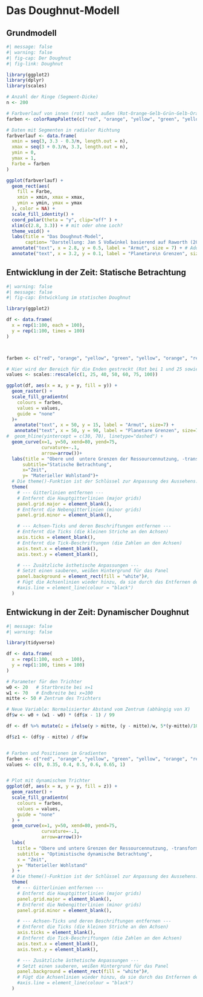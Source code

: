 # Das Doughnut-Modell

## Grundmodell

```r
#| message: false
#| warning: false
#| fig-cap: Der Doughnut
#| fig-link: Doughnut

library(ggplot2)
library(dplyr)
library(scales)

# Anzahl der Ringe (Segment-Dicke)
n <- 200

# Farbverlauf von innen (rot) nach außen (Rot-Orange-Gelb-Grün-Gelb-Orange-Rot)
farben <- colorRampPalette(c("red", "orange", "yellow", "green", "yellow", "orange", "red"))(n)

# Daten mit Segmenten in radialer Richtung
farbverlauf <- data.frame(
  xmin = seq(3, 3.3 - 0.3/n, length.out = n),
  xmax = seq(3 + 0.3/n, 3.3, length.out = n),
  ymin = 0,
  ymax = 1,
  Farbe = farben
)

ggplot(farbverlauf) +
  geom_rect(aes(
    fill = Farbe,
    xmin = xmin, xmax = xmax,
    ymin = ymin, ymax = ymax
  ), color = NA) +
  scale_fill_identity() +
  coord_polar(theta = "y", clip="off" ) +
  xlim(c(2.8, 3.3)) + # mit oder ohne Loch?
  theme_void() +
  labs(title = "Das Doughnut-Model",
       caption= "Darstellung: Jan S Voßwinkel basierend auf Raworth (2012)") +
  annotate("text", x = 2.8, y = 0.5, label = "Armut", size = 7) + # Added text annotation
  annotate("text", x = 3.2, y = 0.1, label = "Planetare\n Grenzen", size = 7, hjust = -.9) # Adjusted text annotation position and

```

## Entwicklung in der Zeit: Statische Betrachtung

```r
#| warning: false
#| message: false
#| fig-cap: Entwicklung im statischen Doughnut

library(ggplot2)

df <- data.frame(
  x = rep(1:100, each = 100),
  y = rep(1:100, times = 100)
)



farben <- c("red", "orange", "yellow", "green", "yellow", "orange", "red")

# Hier wird der Bereich für die Enden gestreckt (Rot bei 1 und 25 sowie 75 und 100)
values <- scales::rescale(c(1, 25, 40, 50, 60, 75, 100))

ggplot(df, aes(x = x, y = y, fill = y)) +
  geom_raster() +
  scale_fill_gradientn(
    colours = farben,
    values = values,
    guide = "none"
  )+
   annotate("text", x = 50, y = 15, label = "Armut", size=7) +
   annotate("text", x = 50, y = 90, label = "Planetare Grenzen", size=7) +
#  geom_hline(yintercept = c(30, 70), linetype="dashed") +
  geom_curve(x=1, y=50, xend=80, yend=75,
             curvature=-.1,
             arrow=arrow())+
  labs(title = "Obere und  untere Grenzen der Ressourcennutzung, -transformation und -zerstörung",
      subtitle="Statische Betrachtung",
      x="Zeit",
      y= "Materieller Wohlstand")+
  # Die theme()-Funktion ist der Schlüssel zur Anpassung des Aussehens.
  theme(
    # --- Gitterlinien entfernen ---
    # Entfernt die Hauptgitterlinien (major grids)
    panel.grid.major = element_blank(),
    # Entfernt die Nebengitterlinien (minor grids)
    panel.grid.minor = element_blank(),

    # --- Achsen-Ticks und deren Beschriftungen entfernen ---
    # Entfernt die Ticks (die kleinen Striche an den Achsen)
    axis.ticks = element_blank(),
    # Entfernt die Tick-Beschriftungen (die Zahlen an den Achsen)
    axis.text.x = element_blank(),
    axis.text.y = element_blank(),

    # --- Zusätzliche ästhetische Anpassungen ---
    # Setzt einen sauberen, weißen Hintergrund für das Panel
    panel.background = element_rect(fill = "white")#,
    # Fügt die Achsenlinien wieder hinzu, da sie durch das Entfernen des Gitters verschwinden können
    #axis.line = element_line(colour = "black")
  )
```

## Entwickung in der Zeit: Dynamischer Doughnut

```r
#| message: false
#| warning: false

library(tidyverse)

df <- data.frame(
  x = rep(1:100, each = 100),
  y = rep(1:100, times = 100)
)

# Parameter für den Trichter
w0 <- 20   # Startbreite bei x=1
w1 <- 70   # Endbreite bei x=100
mitte <- 50 # Zentrum des Trichters

# Neue Variable: Normalisierter Abstand vom Zentrum (abhängig von X)
df$w <- w0 + (w1 - w0) * (df$x - 1) / 99

df <- df %>% mutate(z = ifelse(y > mitte, (y - mitte)/w, 5*(y-mitte)/100))

df$z1 <- (df$y - mitte) / df$w


# Farben und Positionen im Gradienten
farben <- c("red", "orange", "yellow", "green", "yellow", "orange", "red")
values <- c(0, 0.35, 0.4, 0.5, 0.6, 0.65, 1)


# Plot mit dynamischem Trichter
ggplot(df, aes(x = x, y = y, fill = z)) +
  geom_raster() +
  scale_fill_gradientn(
    colours = farben,
    values = values,
    guide = "none"
  ) +
  geom_curve(x=1, y=50, xend=80, yend=75,
             curvature=-.1,
             arrow=arrow())+
  labs(
    title = "Obere und untere Grenzen der Ressourcennutzung, -transformation und -zerstörung",
    subtitle = "Optimistische dynamische Betrachtung",
    x = "Zeit",
    y= "Materieller Wohlstand"
  ) +
  # Die theme()-Funktion ist der Schlüssel zur Anpassung des Aussehens.
  theme(
    # --- Gitterlinien entfernen ---
    # Entfernt die Hauptgitterlinien (major grids)
    panel.grid.major = element_blank(),
    # Entfernt die Nebengitterlinien (minor grids)
    panel.grid.minor = element_blank(),

    # --- Achsen-Ticks und deren Beschriftungen entfernen ---
    # Entfernt die Ticks (die kleinen Striche an den Achsen)
    axis.ticks = element_blank(),
    # Entfernt die Tick-Beschriftungen (die Zahlen an den Achsen)
    axis.text.x = element_blank(),
    axis.text.y = element_blank(),

    # --- Zusätzliche ästhetische Anpassungen ---
    # Setzt einen sauberen, weißen Hintergrund für das Panel
    panel.background = element_rect(fill = "white")#,
    # Fügt die Achsenlinien wieder hinzu, da sie durch das Entfernen des Gitters verschwinden können
    #axis.line = element_line(colour = "black")
  )

```


